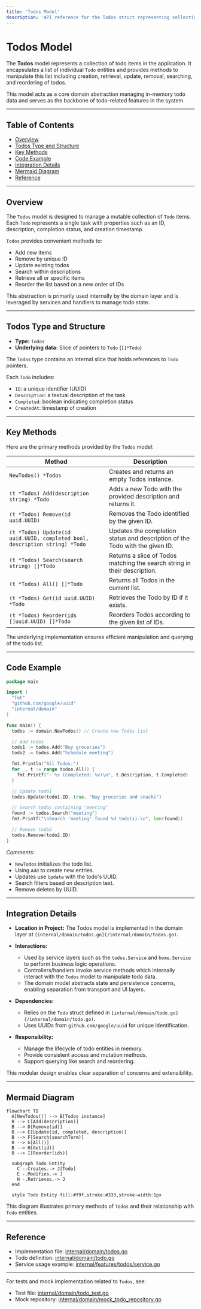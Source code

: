 ```yaml
---
title: 'Todos Model'
description: 'API reference for the Todos struct representing collections of Todo pointers with methods for CRUD, search, reorder and retrieval'
---
```


# Todos Model

The **Todos** model represents a collection of todo items in the application. It encapsulates a list of individual `Todo` entities and provides methods to manipulate this list including creation, retrieval, update, removal, searching, and reordering of todos.

This model acts as a core domain abstraction managing in-memory todo data and serves as the backbone of todo-related features in the system.

---

## Table of Contents

- [Overview](#overview)
- [Todos Type and Structure](#todos-type-and-structure)
- [Key Methods](#key-methods)
- [Code Example](#code-example)
- [Integration Details](#integration-details)
- [Mermaid Diagram](#mermaid-diagram)
- [Reference](#reference)

---

## Overview

The `Todos` model is designed to manage a mutable collection of `Todo` items. Each `Todo` represents a single task with properties such as an ID, description, completion status, and creation timestamp.

`Todos` provides convenient methods to:

- Add new items
- Remove by unique ID
- Update existing todos
- Search within descriptions
- Retrieve all or specific items
- Reorder the list based on a new order of IDs

This abstraction is primarily used internally by the domain layer and is leveraged by services and handlers to manage todo state.

---

## Todos Type and Structure

- **Type:** `Todos`
- **Underlying data:** Slice of pointers to `Todo` (`[]*Todo`)

The `Todos` type contains an internal slice that holds references to `Todo` pointers.

Each `Todo` includes:

- `ID`: a unique identifier (UUID)
- `Description`: a textual description of the task
- `Completed`: boolean indicating completion status
- `CreatedAt`: timestamp of creation

---

## Key Methods

Here are the primary methods provided by the `Todos` model:

| Method                                              | Description                                                           |
|-----------------------------------------------------|-----------------------------------------------------------------------|
| `NewTodos() *Todos`                                 | Creates and returns an empty Todos instance.                          |
| `(t *Todos) Add(description string) *Todo`          | Adds a new Todo with the provided description and returns it.        |
| `(t *Todos) Remove(id uuid.UUID)`                    | Removes the Todo identified by the given ID.                         |
| `(t *Todos) Update(id uuid.UUID, completed bool, description string) *Todo` | Updates the completion status and description of the Todo with the given ID. |
| `(t *Todos) Search(search string) []*Todo`          | Returns a slice of Todos matching the search string in their description. |
| `(t *Todos) All() []*Todo`                           | Returns all Todos in the current list.                                |
| `(t *Todos) Get(id uuid.UUID) *Todo`                 | Retrieves the Todo by ID if it exists.                                |
| `(t *Todos) Reorder(ids []uuid.UUID) []*Todo`        | Reorders Todos according to the given list of IDs.                   |

The underlying implementation ensures efficient manipulation and querying of the todo list.

---

## Code Example

```go
package main

import (
  "fmt"
  "github.com/google/uuid"
  "internal/domain"
)

func main() {
  todos := domain.NewTodos() // Create new Todos list

  // Add todos
  todo1 := todos.Add("Buy groceries")
  todo2 := todos.Add("Schedule meeting")

  fmt.Println("All Todos:")
  for _, t := range todos.All() {
    fmt.Printf("- %s (Completed: %v)\n", t.Description, t.Completed)
  }

  // Update todo1
  todos.Update(todo1.ID, true, "Buy groceries and snacks")

  // Search todos containing "meeting"
  found := todos.Search("meeting")
  fmt.Printf("\nSearch 'meeting' found %d todo(s).\n", len(found))

  // Remove todo2
  todos.Remove(todo2.ID)
}
```

_Comments:_
- `NewTodos` initializes the todo list.
- Using `Add` to create new entries.
- Updates use `Update` with the todo's UUID.
- Search filters based on description text.
- Remove deletes by UUID.

---

## Integration Details

- **Location in Project:** The Todos model is implemented in the domain layer at `[internal/domain/todos.go](/internal/domain/todos.go)`.

- **Interactions:**
  - Used by service layers such as the `todos.Service` and `home.Service` to perform business logic operations.
  - Controllers/handlers invoke service methods which internally interact with the `Todos` model to manipulate todo data.
  - The domain model abstracts state and persistence concerns, enabling separation from transport and UI layers.

- **Dependencies:**
  - Relies on the `Todo` struct defined in `[internal/domain/todo.go](/internal/domain/todo.go)`.
  - Uses UUIDs from `github.com/google/uuid` for unique identification.

- **Responsibility:**
  - Manage the lifecycle of todo entities in memory.
  - Provide consistent access and mutation methods.
  - Support querying like search and reordering.

This modular design enables clear separation of concerns and extensibility.

---

## Mermaid Diagram

```mermaid
flowchart TD
  A[NewTodos()] --> B[Todos instance]
  B --> C[Add(description)]
  B --> D[Remove(id)]
  B --> E[Update(id, completed, description)]
  B --> F[Search(searchTerm)]
  B --> G[All()]
  B --> H[Get(id)]
  B --> I[Reorder(ids)]

  subgraph Todo Entity
    C -.Creates.-> J[Todo]
    E -.Modifies.-> J
    H -.Retrieves.-> J
  end

  style Todo Entity fill:#f9f,stroke:#333,stroke-width:1px
```

This diagram illustrates primary methods of `Todos` and their relationship with `Todo` entities.

---

## Reference

- Implementation file: [internal/domain/todos.go](/internal/domain/todos.go)
- Todo definition: [internal/domain/todo.go](/internal/domain/todo.go)
- Service usage example: [internal/features/todos/service.go](/internal/features/todos/service.go)

---

For tests and mock implementation related to `Todos`, see:
- Test file: [internal/domain/todo_test.go](/internal/domain/todo_test.go)
- Mock repository: [internal/domain/mock_todo_repository.go](/internal/domain/mock_todo_repository.go)
